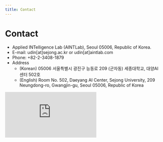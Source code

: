 ```yaml
---
title: Contact
---
```


# Contact

- Applied INTelligence Lab (AINTLab), Seoul 05006, Republic of Korea.
- E-mail: <highlight color="#1877F2">udin[at]sejong.ac.kr</highlight> or <highlight color="#991b1b">udin[at]aintlab.com</highlight>
- Phone: +82-2-3408-1879
- Address
 	- (Korean) 05006 서울특별시 광진구 능동로 209 (군자동) 세종대학교, 대양AI센터 502호
	- (English) Room No. 502, Daeyang AI Center, Sejong University, 209 Neungdong-ro, Gwangjin-gu, Seoul 05006, Republic of Korea

<div class="map-responsive">
<iframe src="https://www.google.com/maps/embed?pb=!1m18!1m12!1m3!1d3163.1382684578657!2d127.07144581532079!3d37.55180603272926!2m3!1f0!2f0!3f0!3m2!1i1024!2i768!4f13.1!3m3!1m2!1s0x357ca4d0720eecc1%3A0x1a7ad975c6b5e4eb!2sSejong%20University!5e0!3m2!1sen!2skr!4v1664505677205!5m2!1sen!2skr" frameborder="0" allowfullscreen="" loading="lazy" referrerpolicy="no-referrer-when-downgrade"></iframe>
</div>